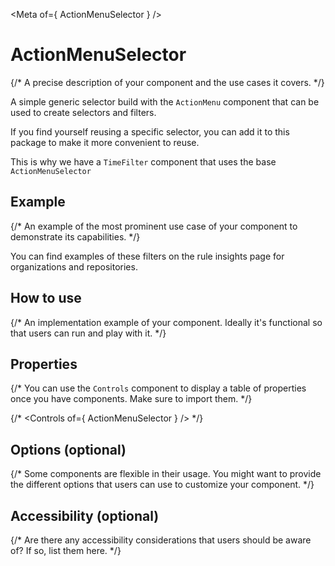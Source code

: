 
<Meta of={ ActionMenuSelector } />

# ActionMenuSelector

{/* A precise description of your component and the use cases it covers. */}

A simple generic selector build with the `ActionMenu` component that can be used to create selectors and filters.

If you find yourself reusing a specific selector, you can add it to this package to make it more convenient to reuse.

This is why we have a `TimeFilter` component that uses the base `ActionMenuSelector`

## Example

{/* An example of the most prominent use case of your component to demonstrate its capabilities. */}

You can find examples of these filters on the rule insights page for organizations and repositories.

## How to use

{/* An implementation example of your component. Ideally it's functional so that users can run and play with it. */}

## Properties

{/* You can use the `Controls` component to display a table of properties once you have components. Make sure to import them. */}

{/* <Controls of={ ActionMenuSelector } /> */}

## Options (optional)

{/* Some components are flexible in their usage. You might want to provide the different options that users can use to customize your component. */}

## Accessibility (optional)

{/* Are there any accessibility considerations that users should be aware of? If so, list them here. */}
